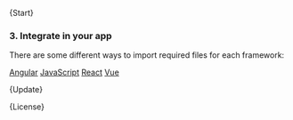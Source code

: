 
<Meta title="00-Intro/Getting Started" />

<Markdown>{Start}</Markdown>

### 3. Integrate in your app

There are some different ways to import required files for each framework:

[<db-button variant="secondary-outline">Angular</db-button>](/story/00-intro-frameworks-angular--docs)
[<db-button variant="secondary-outline">JavaScript</db-button>](/story/00-intro-frameworks-javascript--docs)
[<db-button variant="secondary-outline">React</db-button>](/story/00-intro-frameworks-react--docs)
[<db-button variant="secondary-outline">Vue</db-button>](/story/00-intro-frameworks-vue--docs)

<Markdown>{Update}</Markdown>

<Markdown>{License}</Markdown>
